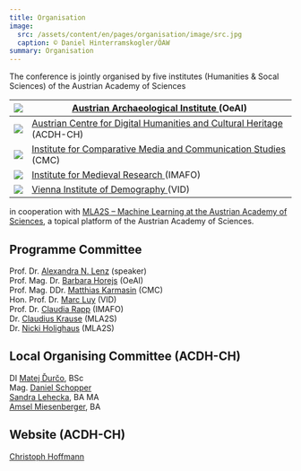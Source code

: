 ```yaml
---
title: Organisation
image:
  src: /assets/content/en/pages/organisation/image/src.jpg
  caption: © Daniel Hinterramskogler/ÖAW
summary: Organisation
---
```

The conference is jointly organised by five institutes (Humanities & Socal Sciences) of the Austrian Academy of Sciences

| ![](/assets/content/en/pages/organisation/oeai-logo.jpg)    | [Austrian Archaeological Institute ](https://www.oeaw.ac.at/en/oeai/)(OeAI)                            |
| ----------------------------------------------------------- | ------------------------------------------------------------------------------------------------------ |
| ![](/assets/content/en/pages/organisation/acdh-ch-logo.jpg) | [Austrian Centre for Digital Humanities and Cultural Heritage ](https://www.oeaw.ac.at/acdh/)(ACDH-CH) |
| ![](/assets/content/en/pages/organisation/cmc-logo.jpg)     | [Institute for Comparative Media and Communication Studies ](https://www.oeaw.ac.at/cmc/)(CMC)         |
| ![](/assets/content/en/pages/organisation/imafo-logo.jpg)   | [Institute for Medieval Research ](https://www.oeaw.ac.at/en/imafo/home)(IMAFO)                        |
| ![](/assets/content/en/pages/organisation/vid-logo.jpg)     | [Vienna Institute of Demography ](https://www.oeaw.ac.at/vid)(VID)                                     |

in cooperation with [MLA2S – Machine Learning at the Austrian Academy of Sciences](https://www.oeaw.ac.at/mla2s/), a topical platform of the Austrian Academy of Sciences.

## Programme Committee

Prof. Dr. [Alexandra N. Lenz](https://www.oeaw.ac.at/acdh/institute/team/staff-members/alexandra-n-lenz) (speaker)\
Prof. Mag. Dr. [Barbara Horejs](https://www.oeaw.ac.at/en/oeai/institute/team/person/barbara-horejs) (OeAI) \
Prof. Mag. DDr. [Matthias Karmasin](https://www.oeaw.ac.at/cmc/the-institute/staff/matthias-karmasin/) (CMC)\
Hon. Prof. Dr. [Marc Luy](https://www.oeaw.ac.at/vid/people/staff/marc-luy/) (VID)\
Prof. Dr. [Claudia Rapp](https://www.oeaw.ac.at/byzanz/mitarbeiterinnen#c39365) (IMAFO)\
Dr. [Claudius Krause](https://www.oeaw.ac.at/en/hephy/the-institute/staff-members/staff/claudius-krause) (MLA2S)\
Dr. [Nicki Holighaus](https://www.oeaw.ac.at/en/ari/our-team/holighaus-nicki) (MLA2S)

## Local Organising Committee (ACDH-CH)

DI [Matej Ďurčo](https://www.oeaw.ac.at/acdh/institute/team/staff-members/matej-durco), BSc\
Mag. [Daniel Schopper](https://www.oeaw.ac.at/acdh/institute/team/staff-members/daniel-schopper)\
[Sandra Lehecka](https://www.oeaw.ac.at/acdh/institute/team/staff-members/sandra-lehecka), BA MA\
[Amsel Miesenberger](https://www.oeaw.ac.at/acdh/institute/team/staff-members/amsel-miesenberger), BA

## Website (ACDH-CH)

[Christoph Hoffmann](https://www.oeaw.ac.at/acdh/institute/team/staff-members/christoph-hoffmann)
